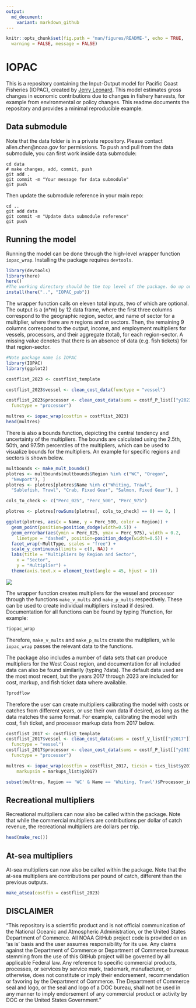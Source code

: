 ```yaml
---
output:
  md_document:
    variant: markdown_github
---
```


```r
knitr::opts_chunk$set(fig.path = "man/figures/README-", echo = TRUE,
  warning = FALSE, message = FALSE)
```

<!-- README.md is generated from README.Rmd. Please edit that file -->

# IOPAC

This is a repository containing the Input-Output model for Pacific Coast Fisheries (IOPAC), created by [Jerry Leonard](https://github.com/allen-chen-noaa-gov/IOPAC_pub/blob/main/inst/leonard_TM.pdf). This model estimates gross changes in economic contributions due to changes in fishery harvests, for example from environmental or policy changes. This readme documents the repository and provides a minimal reproducible example.

## Data submodule
Note that the data folder is in a private repository. Please contact allen.chen@noaa.gov for permissions. To push and pull from the data submodule, you can first work inside data submodule:
```git
cd data
# make changes, add, commit, push
git add .
git commit -m "Your message for data submodule"
git push
```
Then update the submodule reference in your main repo:
```git
cd ..
git add data
git commit -m "Update data submodule reference"
git push
```

## Running the model

Running the model can be done through the high-level wrapper function 
`iopac_wrap`. Installing the package requires `devtools`.

```r
library(devtools)
library(here)
here()
#The working directory should be the top level of the package. Go up one to install.
install(here("..", "IOPAC_pub"))
```

The wrapper function calls on eleven total inputs, two of which are optional. The output is a (n*m) by 12 data frame, where the first three columns correspond to the geographic region, sector, and name of sector for a multiplier, where there are _n_ regions and _m_ sectors. Then, the remaining 9 columns correspond to the output, income, and employment multipliers for vessels, processors, and their aggregate (total), for each region-sector. A missing value denotes that there is an absence of data (e.g. fish tickets) for that region-sector.

```r
#Note package name is IOPAC
library(IOPAC)
library(ggplot2)

costflist_2023 <- costflist_template

costflist_2023$vessel <- clean_cost_data(functype = "vessel")

costflist_2023$processor <- clean_cost_data(sums = costf_P_list[["y2023"]],
  functype = "processor")

multres <- iopac_wrap(costfin = costflist_2023)
head(multres)
```

There is also a bounds function, depicting the central tendency and uncertainty of the multipliers. The bounds are calculated using the 2.5th, 50th, and 97.5th percentiles of the multipliers, which can be used to visualize bounds for the multipliers. An example for specific regions and sectors is shown below.

```r
multbounds <- make_mult_bounds()
plotres <- multbounds[multbounds$Region %in% c("WC", "Oregon",
  "Newport"), ]
plotres <- plotres[plotres$Name %in% c("Whiting, Trawl",
  "Sablefish, Trawl", "Crab, Fixed Gear", "Salmon, Fixed Gear"), ]

cols_to_check <- c("Perc_025", "Perc_500", "Perc_975")

plotres <- plotres[rowSums(plotres[, cols_to_check] == 0) == 0, ]

ggplot(plotres, aes(x = Name, y = Perc_500, color = Region)) +
  geom_point(position=position_dodge(width=0.5)) +
  geom_errorbar(aes(ymin = Perc_025, ymax = Perc_975), width = 0.2,
    linetype = "dashed", position=position_dodge(width=0.5)) +
  facet_wrap(~MultType, scales = "free") +
  scale_y_continuous(limits = c(0, NA)) +
  labs(title = "Multipliers by Region and Sector",
    x = "Sector",
    y = "Multiplier") +
  theme(axis.text.x = element_text(angle = 45, hjust = 1)) 
```

![](man/figures/README-unnamed-chunk-5-1.png)

The wrapper function creates multipliers for the vessel and processor through the functions `make_v_mults` and `make_p_mults` respectively. These can be used to create individual multipliers instead if desired. Documentation for all functions can be found by typing ?function, for example:

```r
?iopac_wrap
```

Therefore, `make_v_mults` and `make_p_mults` create the multipliers, while `iopac_wrap` passes the relevant data to the functions.

The package also includes a number of data sets that can produce multipliers for the West Coast region, and documentation for all included data can also be found similarily (typing ?data). The default data used are the most most recent, but the years 2017 through 2023 are included for cost, markup, and fish ticket data where available.

```r
?prodflow
```

Therefore the user can create multipliers calibrating the model with costs or catches from different years, or use their own data if desired, as long as the data matches the same format. For example, calibrating the model with cost, fish ticket, and processor markup data from 2017 below.

```r
costflist_2017 <- costflist_template
costflist_2017$vessel <- clean_cost_data(sums = costf_V_list[["y2017"]],
  functype = "vessel")
costflist_2017$processor <- clean_cost_data(sums = costf_P_list[["y2017"]],
  functype = "processor")

multres <- iopac_wrap(costfin = costflist_2017, ticsin = tics_list$y2017,
	markupsin = markups_list$y2017)

subset(multres, Region == 'WC' & Name == 'Whiting, Trawl')$Processor_income
```

## Recreational multipliers

Recreational multipliers can now also be called within the package. Note that while the commercial multipliers are contributions per dollar of catch revenue, the recreational multipliers are dollars per trip.

```r
head(make_rec())
```

## At-sea multipliers

At-sea multipliers can now also be called within the package. Note that the at-sea multipliers are contributions per pound of catch, different than the previous outputs.

```r
make_atsea(costfin = costflist_2023)
```

DISCLAIMER
------------------------
“This repository is a scientific product and is not official communication of the National Oceanic and Atmospheric Administration, or the United States Department of Commerce. All NOAA GitHub project code is provided on an ‘as is’ basis and the user assumes responsibility for its use. Any claims against the Department of Commerce or Department of Commerce bureaus stemming from the use of this GitHub project will be governed by all applicable Federal law. Any reference to specific commercial products, processes, or services by service mark, trademark, manufacturer, or otherwise, does not constitute or imply their endorsement, recommendation or favoring by the Department of Commerce. The Department of Commerce seal and logo, or the seal and logo of a DOC bureau, shall not be used in any manner to imply endorsement of any commercial product or activity by DOC or the United States Government.”